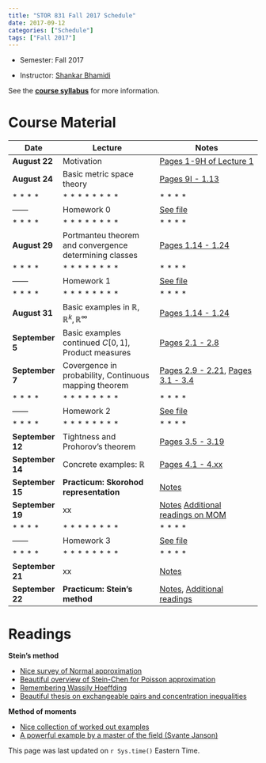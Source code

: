 ```yaml
---
title: "STOR 831 Fall 2017 Schedule"
date: 2017-09-12
categories: ["Schedule"]
tags: ["Fall 2017"]
---
```


- Semester: Fall 2017

- Instructor: [Shankar Bhamidi](https:shankarbhamidi.web.unc.edu)

See the **[course syllabus](https://www.dropbox.com/s/4izicnf5nc0rjkp/course-outline.pdf?dl=0)** for more information. 

# **Course Material**


| Date | Lecture | Notes |
|-----------|---------------------------|-----------------------------|
|**August 22** | Motivation | [Pages 1-9H of Lecture 1](https://www.dropbox.com/s/emlqxzcf4b2zqyn/2017_FA_Lecture-1.pdf?dl=0) 
|**August 24** | Basic metric space theory | [Pages 9I - 1.13](https://www.dropbox.com/s/emlqxzcf4b2zqyn/2017_FA_Lecture-1.pdf?dl=0)
|*  *  *  * |*  *  *  * *  *  *  *|*  *  *  *|
|------|Homework 0|[See file](https://www.dropbox.com/s/ha8m3dip2i0rc2x/2017_FA_Assignment0.pdf?dl=0)
|*  *  *  * |*  *  *  * *  *  *  *|*  *  *  *|
|**August 29** | Portmanteu theorem and convergence determining classes | [Pages 1.14 - 1.24](https://www.dropbox.com/s/emlqxzcf4b2zqyn/2017_FA_Lecture-1.pdf?dl=0)
|*  *  *  * |*  *  *  * *  *  *  *|*  *  *  *|
|------|Homework 1|[See file](https://www.dropbox.com/s/95xz7mpbt3j2zox/2017_FA_Assignment1.pdf?dl=0)
|*  *  *  * |*  *  *  * *  *  *  *|*  *  *  *|
|**August 31** | Basic examples in $\mathbb{R},\mathbb{R}^k,\mathbb{R}^\infty$ | [Pages 1.14 - 1.24](https://www.dropbox.com/s/emlqxzcf4b2zqyn/2017_FA_Lecture-1.pdf?dl=0)
|**September 5** | Basic examples continued $C[0,1]$, Product measures | [Pages 2.1 - 2.8](https://www.dropbox.com/s/q1sg2ix6g57c9up/2017_FA_Lecture-2.pdf?dl=0)
|**September 7**| Covergence in probability, Continuous mapping theorem | [Pages 2.9 - 2.21](https://www.dropbox.com/s/q1sg2ix6g57c9up/2017_FA_Lecture-2.pdf?dl=0), [Pages 3.1 - 3.4](https://www.dropbox.com/s/hnl1pdw0uvgtbor/2017_FA_Lecture-3.pdf?dl=0)
|*  *  *  * |*  *  *  * *  *  *  *|*  *  *  *|
|------|Homework 2|[See file](https://www.dropbox.com/s/44b07fsknxtyvno/2017_FA_Assignment2.pdf?dl=0)
|*  *  *  * |*  *  *  * *  *  *  *|*  *  *  *|
|**September 12**| Tightness and Prohorov's theorem | [Pages 3.5 - 3.19](https://www.dropbox.com/s/hnl1pdw0uvgtbor/2017_FA_Lecture-3.pdf?dl=0)
|**September 14**| Concrete examples: $\mathbb{R}$ | [Pages 4.1 - 4.xx](https://www.dropbox.com/s/vkrxs8wxt156k2s/2017_FA_Lecture-4.pdf?dl=0)
|**September 15**| **Practicum: Skorohod representation** | [Notes](https://www.dropbox.com/s/ak4f12pbbtw0bak/Practicum-skorohod-representation-theorem.pdf?dl=0)
|**September 19**| xx | [Notes](xx) [Additional readings on MOM](#mom)
|*  *  *  * |*  *  *  * *  *  *  *|*  *  *  *|
|------|Homework 3|[See file](https://www.dropbox.com/s/pmsi17h1a1oul05/2017_FA_Assignment3.pdf?dl=0)
|*  *  *  * |*  *  *  * *  *  *  *|*  *  *  *|
|**September 21**| xx | [Notes](xx)
|**September 22**| **Practicum: Stein's method** | [Notes](https://www.dropbox.com/s/ek05bkjgjwx4pwa/Practicum_Steins_method.pdf?dl=0), [Additional readings](#stein)

# **Readings**

<a name="stein">
 **Stein's method**
</a>

- [Nice survey of Normal approximation](https://pdfs.semanticscholar.org/d305/626ef13ca557687965a9e24e89ead0ff1fea.pdf)
- [Beautiful overview of Stein-Chen for Poisson approximation](http://www.jstor.org/stable/2245366?seq=1#page_scan_tab_contents)
- [Remembering Wassily Hoeffding](https://projecteuclid.org/euclid.ss/1242049393)
- [Beautiful thesis on exchangeable pairs and concentration inequalities](https://arxiv.org/abs/math/0507526)

<a name="mom">
 **Method of moments**
</a>

- [Nice collection of worked out examples](https://www.fernuni-hagen.de/stochastik/downloads/momente.pdf)
- [A powerful example by a master of the field (Svante Janson)](https://arxiv.org/pdf/1307.6344.pdf)

This page was last updated on `r Sys.time()` Eastern Time.

